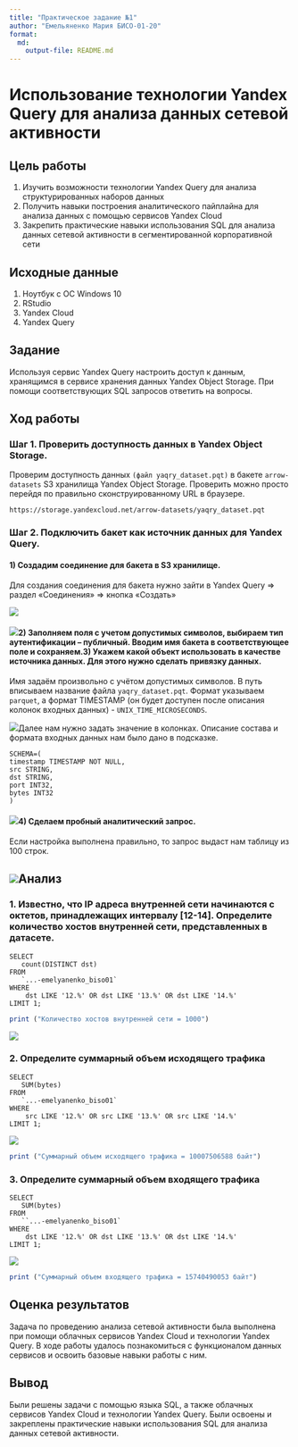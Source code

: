 ---
title: "Практическое задание №1"
author: "Емельяненко Мария БИСО-01-20"
format:   
  md:
    output-file: README.md
---

# Использование технологии Yandex Query для анализа данных сетевой активности

## Цель работы

1.  Изучить возможности технологии Yandex Query для анализа структурированных наборов данных
2.  Получить навыки построения аналитического пайплайна для анализа данных с помощью сервисов Yandex Cloud
3.  Закрепить практические навыки использования SQL для анализа данных сетевой активности в сегментированной корпоративной сети

## Исходные данные

1.  Ноутбук с ОС Windows 10
2.  RStudio
3.  Yandex Cloud
4.  Yandex Query

## Задание

Используя сервис Yandex Query настроить доступ к данным, хранящимся в сервисе хранения данных Yandex Object Storage. При помощи соответствующих SQL запросов ответить на вопросы.

## Ход работы

### Шаг 1. Проверить доступность данных в Yandex Object Storage.

Проверим доступность данных `(файл yaqry_dataset.pqt)` в бакете `arrow-datasets` S3 хранилища Yandex Object Storage. Проверить можно просто перейдя по правильно сконструированному URL в браузере.

    https://storage.yandexcloud.net/arrow-datasets/yaqry_dataset.pqt

### Шаг 2. Подключить бакет как источник данных для Yandex Query.

#### 1) Создадим соединение для бакета в S3 хранилище.

Для создания соединения для бакета нужно зайти в Yandex Query =\> раздел «Соединения» =\> кнопка «Создать»

![](images/clipboard-4057162563.png)

#### ![](images/clipboard-1569208773.png)2) Заполняем поля с учетом допустимых символов, выбираем тип аутентификации -- публичный. Вводим имя бакета в соответствующее поле и сохраняем.3) Укажем какой объект использовать в качестве источника данных. Для этого нужно сделать привязку данных.

Имя задаём произвольно с учётом допустимых символов. В путь вписываем название файла `yaqry_dataset.pqt`. Формат указываем `parquet`, а формат TIMESTAMP (он будет доступен после описания колонок входных данных) - `UNIX_TIME_MICROSECONDS`.

![](images/clipboard-859103981.png)Далее нам нужно задать значение в колонках. Описание состава и формата входных данных нам было дано в подсказке.

    SCHEMA=(
    timestamp TIMESTAMP NOT NULL,
    src STRING,
    dst STRING,
    port INT32,
    bytes INT32
    )

#### ![](images/clipboard-887888327.png)4) Сделаем пробный аналитический запрос.

Если настройка выполнена правильно, то запрос выдаст нам таблицу из 100 строк.

## ![](images/clipboard-3288199180.png)Анализ

### 1. Известно, что IP адреса внутренней сети начинаются с октетов, принадлежащих интервалу \[12-14\]. Определите количество хостов внутренней сети, представленных в датасете.

    SELECT
       count(DISTINCT dst)
    FROM
       `...-emelyanenko_biso01`
    WHERE
        dst LIKE '12.%' OR dst LIKE '13.%' OR dst LIKE '14.%'
    LIMIT 1;

```{r}
print ("Количество хостов внутренней сети = 1000")
```

![](images/clipboard-3105205509.png)

### 2. Определите суммарный объем исходящего трафика

    SELECT
       SUM(bytes)
    FROM
       `...-emelyanenko_biso01`
    WHERE
        src LIKE '12.%' OR src LIKE '13.%' OR src LIKE '14.%'
    LIMIT 1;

![](images/clipboard-1283741439.png)

```{r}
print ("Cуммарный объем исходящего трафика = 10007506588 байт")
```

### 3. Определите суммарный объем входящего трафика

    SELECT
       SUM(bytes)
    FROM
       ``...-emelyanenko_biso01`
    WHERE
        dst LIKE '12.%' OR dst LIKE '13.%' OR dst LIKE '14.%'
    LIMIT 1;

![](images/clipboard-2125589958.png)

```{r}
print ("Cуммарный объем входящего трафика = 15740490053 байт")
```

## Оценка результатов

Задача по проведению анализа сетевой активности была выполнена при помощи облачных сервисов Yandex Cloud и технологии Yandex Query. В ходе работы удалось познакомиться с функционалом данных сервисов и освоить базовые навыки работы с ним.

## Вывод

Были решены задачи с помощью языка SQL, а также облачных сервисов Yandex Cloud и технологии Yandex Query. Были освоены и закреплены практические навыки использования SQL для анализа данных сетевой активности.
